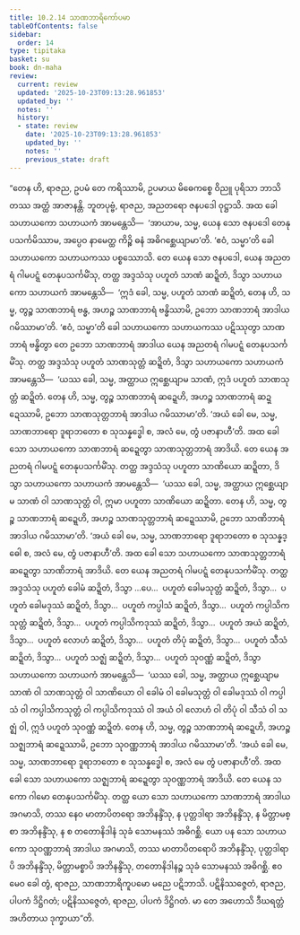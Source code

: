```yaml
---
title: 10.2.14 သာဏဘာရိကော်ပမာ
tableOfContents: false
sidebar:
  order: 14
type: tipitaka
basket: su
book: dn-maha
review:
  current: review
  updated: '2025-10-23T09:13:28.961853'
  updated_by: ''
  notes: ''
  history:
  - state: review
    date: '2025-10-23T09:13:28.961853'
    updated_by: ''
    notes: ''
    previous_state: draft
---
```



<ReviewStatus review={frontmatter.review} showDetails={true} />

<HypothesisAnnotation frontmatter={frontmatter} />

<DynamicBreadcrumb />

<Division number="436" book="dn-maha" e="ch" v="7" p="277">

<Paragraph number="1133" book="dn-maha">
“တေန ဟိ, ရာဇည, ဥပမံ တေ ကရိဿာမိ, ဥပမာယ မိဓေကစ္စေ ဝိညူ ပုရိသာ ဘာသိတဿ အတ္ထံ အာဇာနန္တိ. ဘူတပုဗ္ဗံ, ရာဇည, အညတရော ဇနပဒေါ ဝုဋ္ဌာသိ. အထ ခေါ သဟာယကော သဟာယကံ အာမန္တေသိ—  ‘အာယာမ, သမ္မ, ယေန သော ဇနပဒေါ တေနုပသင်္ကမိဿာမ, အပ္ပေဝ နာမေတ္ထ ကိဉ္စိ ဓနံ အဓိဂစ္ဆေယျာမာ’တိ. ‘ဧဝံ, သမ္မာ’တိ ခေါ သဟာယကော သဟာယကဿ ပစ္စဿောသိ. တေ ယေန သော ဇနပဒေါ, ယေန အညတရံ ဂါမပဋ္ဋံ တေနုပသင်္ကမိံသု, တတ္ထ အဒ္ဒသံသု ပဟူတံ သာဏံ ဆဍ္ဍိတံ, ဒိသွာ သဟာယကော သဟာယကံ အာမန္တေသိ—  ‘ဣဒံ ခေါ, သမ္မ, ပဟူတံ သာဏံ ဆဍ္ဍိတံ, တေန ဟိ, သမ္မ, တွဉ္စ သာဏဘာရံ ဗန္ဓ, အဟဉ္စ သာဏဘာရံ ဗန္ဓိဿာမိ, ဥဘော သာဏဘာရံ အာဒါယ ဂမိဿာမာ’တိ. ‘ဧဝံ, သမ္မာ’တိ ခေါ သဟာယကော သဟာယကဿ ပဋိဿုတွာ သာဏဘာရံ ဗန္ဓိတွာ တေ ဥဘော သာဏဘာရံ အာဒါယ ယေန အညတရံ ဂါမပဋ္ဋံ တေနုပသင်္ကမိံသု. တတ္ထ အဒ္ဒသံသု ပဟူတံ သာဏသုတ္တံ ဆဍ္ဍိတံ, ဒိသွာ သဟာယကော သဟာယကံ အာမန္တေသိ—  ‘ယဿ ခေါ, သမ္မ, အတ္ထာယ ဣစ္ဆေယျာမ သာဏံ, ဣဒံ ပဟူတံ သာဏသုတ္တံ ဆဍ္ဍိတံ. တေန ဟိ, သမ္မ, တွဉ္စ သာဏဘာရံ ဆဍ္ဍေဟိ, အဟဉ္စ သာဏဘာရံ ဆဍ္ဍေဿာမိ, ဥဘော သာဏသုတ္တဘာရံ အာဒါယ ဂမိဿာမာ’တိ. ‘အယံ ခေါ မေ, သမ္မ, သာဏဘာရော ဒူရာဘတော စ သုသန္နဒ္ဓေါ စ, အလံ မေ, တွံ ပဇာနာဟီ’တိ. အထ ခေါ သော သဟာယကော သာဏဘာရံ ဆဍ္ဍေတွာ သာဏသုတ္တဘာရံ အာဒိယိ.
</Paragraph>

<Paragraph number="1134" book="dn-maha">
တေ ယေန အညတရံ ဂါမပဋ္ဋံ တေနုပသင်္ကမိံသု. တတ္ထ အဒ္ဒသံသု ပဟူတာ သာဏိယော ဆဍ္ဍိတာ, ဒိသွာ သဟာယကော သဟာယကံ အာမန္တေသိ—  ‘ယဿ ခေါ, သမ္မ, အတ္ထာယ ဣစ္ဆေယျာမ သာဏံ ဝါ သာဏသုတ္တံ ဝါ, ဣမာ ပဟူတာ သာဏိယော ဆဍ္ဍိတာ. တေန ဟိ, သမ္မ, တွဉ္စ သာဏဘာရံ ဆဍ္ဍေဟိ, အဟဉ္စ သာဏသုတ္တဘာရံ ဆဍ္ဍေဿာမိ, ဥဘော သာဏိဘာရံ အာဒါယ ဂမိဿာမာ’တိ. ‘အယံ ခေါ မေ, သမ္မ, သာဏဘာရော ဒူရာဘတော စ သုသန္နဒ္ဓေါ စ, အလံ မေ, တွံ ပဇာနာဟီ’တိ. အထ ခေါ သော သဟာယကော သာဏသုတ္တဘာရံ ဆဍ္ဍေတွာ သာဏိဘာရံ အာဒိယိ.
</Paragraph>

<Paragraph number="1135" book="dn-maha">
တေ ယေန အညတရံ ဂါမပဋ္ဋံ တေနုပသင်္ကမိံသု. တတ္ထ အဒ္ဒသံသု ပဟူတံ ခေါမံ ဆဍ္ဍိတံ, ဒိသွာ …ပေ…  ပဟူတံ ခေါမသုတ္တံ ဆဍ္ဍိတံ, ဒိသွာ…  ပဟူတံ ခေါမဒုဿံ ဆဍ္ဍိတံ, ဒိသွာ…  ပဟူတံ ကပ္ပါသံ ဆဍ္ဍိတံ, ဒိသွာ…  ပဟူတံ ကပ္ပါသိကသုတ္တံ ဆဍ္ဍိတံ, ဒိသွာ…  ပဟူတံ ကပ္ပါသိကဒုဿံ ဆဍ္ဍိတံ, ဒိသွာ…  ပဟူတံ အယံ ဆဍ္ဍိတံ, ဒိသွာ…  ပဟူတံ လောဟံ ဆဍ္ဍိတံ, ဒိသွာ…  ပဟူတံ တိပုံ ဆဍ္ဍိတံ, ဒိသွာ…  ပဟူတံ သီသံ ဆဍ္ဍိတံ, ဒိသွာ…  ပဟူတံ သဇ္ဈံ ဆဍ္ဍိတံ, ဒိသွာ…  ပဟူတံ သုဝဏ္ဏံ ဆဍ္ဍိတံ, ဒိသွာ သဟာယကော သဟာယကံ အာမန္တေသိ—  ‘ယဿ ခေါ, သမ္မ, အတ္ထာယ ဣစ္ဆေယျာမ သာဏံ ဝါ သာဏသုတ္တံ ဝါ သာဏိယော ဝါ ခေါမံ ဝါ ခေါမသုတ္တံ ဝါ ခေါမဒုဿံ ဝါ ကပ္ပါသံ ဝါ ကပ္ပါသိကသုတ္တံ ဝါ ကပ္ပါသိကဒုဿံ ဝါ အယံ ဝါ လောဟံ ဝါ တိပုံ ဝါ သီသံ ဝါ သဇ္ဈံ ဝါ, ဣဒံ ပဟူတံ သုဝဏ္ဏံ ဆဍ္ဍိတံ. တေန ဟိ, သမ္မ, တွဉ္စ သာဏဘာရံ ဆဍ္ဍေဟိ, အဟဉ္စ သဇ္ဈဘာရံ ဆဍ္ဍေဿာမိ, ဥဘော သုဝဏ္ဏဘာရံ အာဒါယ ဂမိဿာမာ’တိ. ‘အယံ ခေါ မေ, သမ္မ, သာဏဘာရော ဒူရာဘတော စ သုသန္နဒ္ဓေါ စ, အလံ မေ တွံ ပဇာနာဟီ’တိ. အထ ခေါ သော သဟာယကော သဇ္ဈဘာရံ ဆဍ္ဍေတွာ သုဝဏ္ဏဘာရံ အာဒိယိ.
</Paragraph>

<Paragraph number="1136" book="dn-maha">
တေ ယေန သကော ဂါမော တေနုပသင်္ကမိံသု. တတ္ထ ယော သော သဟာယကော သာဏဘာရံ အာဒါယ အဂမာသိ, တဿ နေဝ မာတာပိတရော အဘိနန္ဒိံသု, န ပုတ္တဒါရာ အဘိနန္ဒိံသု, န မိတ္တာမစ္စာ အဘိနန္ဒိံသု, န စ တတောနိဒါနံ သုခံ သောမနဿံ အဓိဂစ္ဆိ. ယော ပန သော သဟာယကော သုဝဏ္ဏဘာရံ အာဒါယ အဂမာသိ, တဿ မာတာပိတရောပိ အဘိနန္ဒိံသု, ပုတ္တဒါရာပိ အဘိနန္ဒိံသု, မိတ္တာမစ္စာပိ အဘိနန္ဒိံသု, တတောနိဒါနဉ္စ သုခံ သောမနဿံ အဓိဂစ္ဆိ. ဧဝမေဝ ခေါ တွံ, ရာဇည, သာဏဘာရိကူပမော မညေ ပဋိဘာသိ. ပဋိနိဿဇ္ဇေတံ, ရာဇည, ပါပကံ ဒိဋ္ဌိဂတံ; ပဋိနိဿဇ္ဇေတံ, ရာဇည, ပါပကံ ဒိဋ္ဌိဂတံ. မာ တေ အဟောသိ ဒီဃရတ္တံ အဟိတာယ ဒုက္ခာယာ”တိ.
</Paragraph>
</Division>